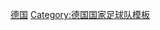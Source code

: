 {{National squad
 | name      = 1996年欧洲足球锦标赛德国参赛名单
 | bg        = White
 | fg        = Black
 |bordercolor= Black
 | country   = 德国
 | flag      = Germany
 | comp link = 1996年欧洲足球锦标赛
 | comp      = 1996年-{zh-hans:欧洲足球锦标赛;zh-hk:歐洲國家盃;zh-tw:歐洲足球錦標賽;}-（冠军）
 | p1        = [[安德烈亚斯·克普克|克普克]] 
 | p2        = [[斯特凡·罗伊特|-{zh-hans:罗伊特;zh-hk:路達;zh-tw:羅伊特;}-]]  
 | p3        = [[马尔科·博德|博德]] 
 | p4        = [[斯特芬·弗罗因德|-{zh-cn:弗罗因德; zh-hk:科達;zh-hant:弗羅因德}-]] 
 | p5        = [[托马斯·海尔默|-{zh-hans:海尔默;zh-hk:希瑪;zh-tw:海爾默;}-]] 
 | p6        = [[马蒂亚斯·萨默尔|-{zh-hans:萨默尔;zh-hk:森馬;zh-tw:薩默爾;}-]]
 | p7        = [[安德烈亚斯·穆勒|-{zh-hans:穆勒;zh-hk:慕拿;zh-tw:穆勒;}-]] 
 | p8        = [[梅赫梅特·绍尔|-{zh-hans:绍尔;zh-hk:史高爾;zh-tw:紹爾;}-]] 
 | p9        = [[弗雷迪·博比奇|-{zh-hans:博比奇;zh-hk:波碧;zh-tw:博比奇;}-]] 
 | p10       = [[托马斯·哈斯勒|-{zh-hans:哈斯勒;zh-hk:希士拿;zh-tw:哈斯勒;}-]] 
 | p11       = [[斯特凡·昆茨|-{zh-hans:昆茨;zh-hk:觀斯;zh-tw:昆茨;}-]] 
 | p12       = [[奥利弗·卡恩|-{zh-hans:卡恩;zh-hk:簡尼;zh-tw:卡恩;}-]] 
 | p13       = [[马里奥·巴斯勒|-{zh-hans:巴斯勒;zh-hk:巴士拿;zh-tw:巴斯勒;}-]]
 | p14       = [[马库斯·巴贝尔|-{zh-hans:巴贝尔;zh-hk:巴布;zh-tw:巴貝爾;}-]]
 | p15       = [[尤尔根·科勒尔|-{zh-hans:科勒尔;zh-hk:高拿;zh-tw:科勒爾;}-]]  
 | p16       = [[勒内·施奈德 (足球运动员)|施奈德]] 
 | p17       = [[克里斯蒂安·齐格|-{zh-hans:齐格;zh-hk:薛基;zh-tw:齊格;}-]] 
 | p18       = [[尤尔根·克林斯曼|-{zh-hans:克林斯曼;zh-hk:奇連士文;zh-tw:克林斯曼;}-]] [[file:Captain sports.svg|10px|队长]]
 | p19       = [[托马斯·施特龙茨|施特龙茨]] 
 | p20       = [[奥利弗·比尔霍夫|-{zh-hans:比尔霍夫;zh-hk:比亞荷夫;zh-tw:比爾霍夫;}-]] 
 | p21       = [[迪特尔·艾尔茨|艾尔茨]] 
 | p22       = [[奥利弗·雷克|雷克]] 
 | p23       = [[延斯·托特|托特]] 
 | coach       = [[贝尔蒂·福格茨|-{zh-hans:福格茨;zh-hk:福士;zh-tw:福格茨;}-]]
}}<noinclude>
[[Category:1996年欧洲足球锦标赛参赛名单模板|德国]]
[[Category:德国国家足球队模板]]
</noinclude>